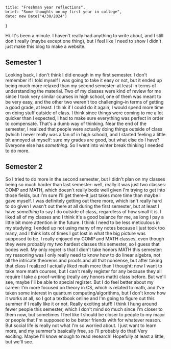     title: "Freshman year reflections",
    brief: "Some thoughts on my first year in college",
    date: new Date("4/30/2024")
}

Hi. It's been a minute. I haven't really had anything to write about, and I still don't really (maybe except one thing), but I feel like I need to show I didn't just make this blog to make a website.
## Semester 1
Looking back, I don't think I did enough in my first semester. I don't remember if I told myself I was going to take it easy or not, but it ended up being much more relaxed than my second semester–at least in terms of understanding the material. Two of my classes were kind of review for me since I took very similar courses in high school, one of them was meant to be very easy, and the other two weren't too challenging–in terms of getting a good grade, at least. I think if I could do it again, I would spend more time on doing stuff outside of class. I think since things were coming to me a lot quicker than I expected, I had to make sure everything was perfect in order to compensate. That's a dumb way of thinking. Near the end of the semester, I realized that people were actually doing things outside of class (which I never really was a fan of in high school), and I started feeling a little bit annoyed at myself: sure my grades are good, but what else do I have? Everyone else has *something.* So I went into winter break thinking I needed to do more.
## Semester 2
So I tried to do more in the second semester, but I didn't plan on my classes being so much harder than last semester: well, really it was just two classes: COMP and MATH, which doesn't really bode well given I'm trying to get into those fields, but I'm sure I'll get there–it just takes more time than maybe I gave myself. I was definitely getting out there more, which isn't really hard to do given I wasn't out there at all during the first semester, but at least I have *something* to say I do outside of class, regardless of how small it is. I liked all of my classes and I think it's a good balance for me, as long I pay a little bit more attention in the future. I think I need to be less meticulous in my studying: I ended up not using many of my notes because I just took too many, and I think lots of times I got lost in what the big picture was supposed to be. I really enjoyed my COMP and MATH classes, even though they were probably my two hardest classes this semester, so I guess that bodes well. My only regret is that I didn't take honors MATH this semester: my reasoning was I only really need to know how to do linear algebra, not all the intricate theorems and proofs and all that nonsense, but after taking that class I realized I actually liked math more than I thought; now I want to take more math courses, but I can't really register for any because they all require I take a proof-writing (really any honors math) class before. But we'll see, maybe I'll be able to special register. But I do feel better about my career: I'm more focused on theory in CS, which is related to math, and I've taken some interest in quantum computing/algorithms, but I don't know how it works at all, so I got a textbook online and I'm going to figure out this summer if I really like it or not. Really exciting stuff! I think I hung around fewer people this semester, which I don't mind so much since I'm closer to them now, but sometimes I feel like I should be closer to people to my major or people that I'm supposed to be better friends with for whatever reason. But social life is really not what I'm so worried about. I just want to learn more, and my summer's basically free, so I'll probably do that! Very exciting. Maybe I'll know enough to read research! Hopefully at least a little, but we'll see.